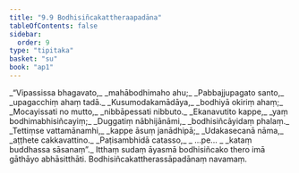 ```yaml
---
title: "9.9 Bodhisiñcakattheraapadāna"
tableOfContents: false
sidebar:
  order: 9
type: "tipitaka"
basket: "su"
book: "ap1"
---
```



<DynamicBreadcrumb />

<Division number="46" book="ap1" bookNo="20" page="144">

<Paragraph number="1747" type="verses" book="ap1">
_“Vipassissa bhagavato,_  
_mahābodhimaho ahu;_  
_Pabbajjupagato santo,_  
_upagacchiṃ ahaṃ tadā._  

</Paragraph>

</Division>
<Division number="47" book="ap1" bookNo="20" page="145">

<Paragraph number="1748" type="verses" book="ap1">
_Kusumodakamādāya,_  
_bodhiyā okiriṃ ahaṃ;_  
_Mocayissati no mutto,_  
_nibbāpessati nibbuto._  

</Paragraph>

</Division>
<Division number="48" book="ap1" bookNo="20" page="145">

<Paragraph number="1749" type="verses" book="ap1">
_Ekanavutito kappe,_  
_yaṃ bodhimabhisiñcayiṃ;_  
_Duggatiṃ nābhijānāmi,_  
_bodhisiñcāyidaṃ phalaṃ._  

</Paragraph>

</Division>
<Division number="49" book="ap1" bookNo="20" page="145">

<Paragraph number="1750" type="verses" book="ap1">
_Tettiṃse vattamānamhi,_  
_kappe āsuṃ janādhipā;_  
_Udakasecanā nāma,_  
_aṭṭhete cakkavattino._  

</Paragraph>

</Division>
<Division number="50" book="ap1" bookNo="20" page="145">

<Paragraph number="1751" type="verses" book="ap1">
_Paṭisambhidā catasso,_  
_ …pe… _  
_kataṃ buddhassa sāsanaṃ”._  

</Paragraph>

<Paragraph number="1752" book="ap1">
Itthaṃ sudaṃ āyasmā bodhisiñcako thero imā gāthāyo abhāsitthāti.

</Paragraph>
</Division>

<Paragraph number="1753" type="center" book="ap1">
Bodhisiñcakattherassāpadānaṃ navamaṃ.
</Paragraph>
